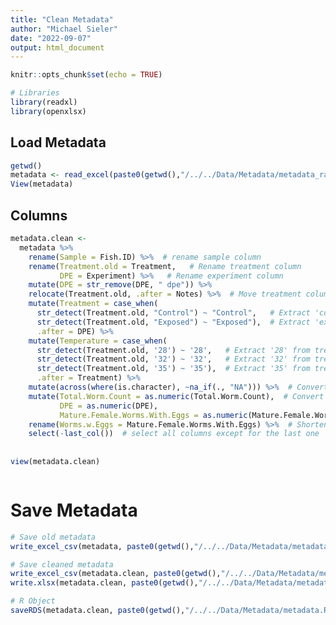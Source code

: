 ```yaml
---
title: "Clean Metadata"
author: "Michael Sieler"
date: "2022-09-07"
output: html_document
---
```


```r
knitr::opts_chunk$set(echo = TRUE)

# Libraries
library(readxl)
library(openxlsx)


```


## Load Metadata

```r
getwd()
metadata <- read_excel(paste0(getwd(),"/../../Data/Metadata/metadata_raw.xlsx"))
View(metadata)

```


## Columns

```r

metadata.clean <- 
  metadata %>%
    rename(Sample = Fish.ID) %>%  # rename sample column
    rename(Treatment.old = Treatment,   # Rename treatment column
           DPE = Experiment) %>%   # Rename experiment column
    mutate(DPE = str_remove(DPE, " dpe")) %>%
    relocate(Treatment.old, .after = Notes) %>%  # Move treatment column to the end of dataframe
    mutate(Treatment = case_when(
      str_detect(Treatment.old, "Control") ~ "Control",   # Extract 'control' from treatment.old
      str_detect(Treatment.old, "Exposed") ~ "Exposed"),  # Extract 'exposed' from treatment.old
      .after = DPE) %>%
    mutate(Temperature = case_when(
      str_detect(Treatment.old, '28') ~ '28',   # Extract '28' from treatment.old
      str_detect(Treatment.old, '32') ~ '32',   # Extract '32' from treatment.old 
      str_detect(Treatment.old, '35') ~ '35'),  # Extract '35' from treatment.old
      .after = Treatment) %>%
    mutate(across(where(is.character), ~na_if(., "NA"))) %>%  # Convert 'NA" to NA
    mutate(Total.Worm.Count = as.numeric(Total.Worm.Count),  # Convert char column to int
           DPE = as.numeric(DPE),
           Mature.Female.Worms.With.Eggs = as.numeric(Mature.Female.Worms.With.Eggs)) %>%  # Convert char column to int
    rename(Worms.w.Eggs = Mature.Female.Worms.With.Eggs) %>%  # Shorten column name
    select(-last_col())  # select all columns except for the last one
  
  
view(metadata.clean)



```


# Save Metadata

```r
# Save old metadata 
write_excel_csv(metadata, paste0(getwd(),"/../../Data/Metadata/metadata_OLD.csv")) 

# Save cleaned metadata
write_excel_csv(metadata.clean, paste0(getwd(),"/../../Data/Metadata/metadata.csv")) 
write.xlsx(metadata.clean, paste0(getwd(),"/../../Data/Metadata/metadata.xlsx"))

# R Object
saveRDS(metadata.clean, paste0(getwd(),"/../../Data/Metadata/metadata.RDS"))

```


